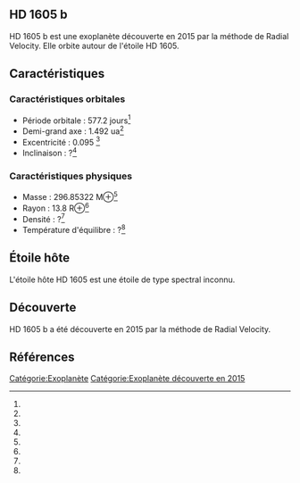 == HD 1605 b ==

{{Infobox Exoplanète
| nom = HD 1605 b
| image = 
| légende = 
| étoile = HD 1605
| constellation = 
| ascension_droite = 
| déclinaison = 
| distance = ?
| type_spectral = ?
| masse = 296.85322 M⊕<ref></ref>
| rayon = 13.8 R⊕<ref></ref>
| densité = ?<ref></ref>
| gravité = ?<ref></ref>
| température = ?<ref></ref>
| période = 577.2 j<ref></ref>
| demi_grand_axe = 1.492 ua<ref></ref>
| excentricité = 0.095 <ref></ref>
| inclinaison = ?<ref></ref>
| méthode_découverte = Radial Velocity
| date_découverte = 2015
| statut = Confirmée
}}

HD 1605 b est une exoplanète découverte en 2015 par la méthode de Radial Velocity. Elle orbite autour de l'étoile HD 1605.

== Caractéristiques ==

=== Caractéristiques orbitales ===
* Période orbitale : 577.2 jours<ref></ref>
* Demi-grand axe : 1.492 ua<ref></ref>
* Excentricité : 0.095 <ref></ref>
* Inclinaison : ?<ref></ref>

=== Caractéristiques physiques ===
* Masse : 296.85322 M⊕<ref></ref>
* Rayon : 13.8 R⊕<ref></ref>
* Densité : ?<ref></ref>
* Température d'équilibre : ?<ref></ref>

== Étoile hôte ==

{{Infobox Étoile
| nom = HD 1605
| image = 
| légende = 
| constellation = 
| ascension_droite = 
| déclinaison = 
| distance = ?
| type_spectral = ?
| magnitude_absolue = 
| magnitude_apparente = 
| masse = ?<ref></ref>
| rayon = ?<ref></ref>
| température = ?<ref></ref>
| métallicité = ?<ref></ref>
| âge = ?<ref></ref>
}}

L'étoile hôte HD 1605 est une étoile de type spectral inconnu.

== Découverte ==

HD 1605 b a été découverte en 2015 par la méthode de Radial Velocity.

== Références ==
<references />

[[Catégorie:Exoplanète]]
[[Catégorie:Exoplanète découverte en 2015]]
